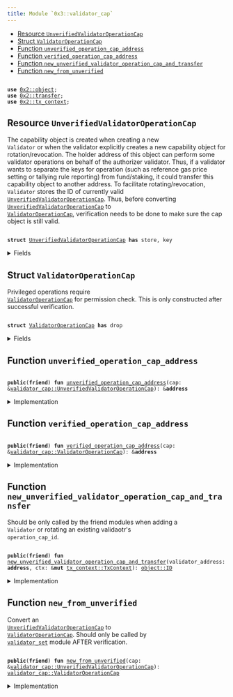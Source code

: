 ```yaml
---
title: Module `0x3::validator_cap`
---
```




-  [Resource `UnverifiedValidatorOperationCap`](#0x3_validator_cap_UnverifiedValidatorOperationCap)
-  [Struct `ValidatorOperationCap`](#0x3_validator_cap_ValidatorOperationCap)
-  [Function `unverified_operation_cap_address`](#0x3_validator_cap_unverified_operation_cap_address)
-  [Function `verified_operation_cap_address`](#0x3_validator_cap_verified_operation_cap_address)
-  [Function `new_unverified_validator_operation_cap_and_transfer`](#0x3_validator_cap_new_unverified_validator_operation_cap_and_transfer)
-  [Function `new_from_unverified`](#0x3_validator_cap_new_from_unverified)


<pre><code>
<b>use</b> <a href="../iota-framework/object.md#0x2_object">0x2::object</a>;
<b>use</b> <a href="../iota-framework/transfer.md#0x2_transfer">0x2::transfer</a>;
<b>use</b> <a href="../iota-framework/tx_context.md#0x2_tx_context">0x2::tx_context</a>;
</code></pre>



<Link id="0x3_validator_cap_UnverifiedValidatorOperationCap"></Link>

## Resource `UnverifiedValidatorOperationCap`

The capability object is created when creating a new <code>
Validator</code> or when the
validator explicitly creates a new capability object for rotation/revocation.
The holder address of this object can perform some validator operations on behalf of
the authorizer validator. Thus, if a validator wants to separate the keys for operation
(such as reference gas price setting or tallying rule reporting) from fund/staking, it
could transfer this capability object to another address.
To facilitate rotating/revocation, <code>
Validator</code> stores the ID of currently valid
<code>
<a href="validator_cap.md#0x3_validator_cap_UnverifiedValidatorOperationCap">UnverifiedValidatorOperationCap</a></code>. Thus, before converting <code>
<a href="validator_cap.md#0x3_validator_cap_UnverifiedValidatorOperationCap">UnverifiedValidatorOperationCap</a></code>
to <code>
<a href="validator_cap.md#0x3_validator_cap_ValidatorOperationCap">ValidatorOperationCap</a></code>, verification needs to be done to make sure
the cap object is still valid.


<pre><code>
<b>struct</b> <a href="validator_cap.md#0x3_validator_cap_UnverifiedValidatorOperationCap">UnverifiedValidatorOperationCap</a> <b>has</b> store, key
</code></pre>



<details>
<summary>Fields</summary>


<dl>
<dt>
<code>
id: <a href="../iota-framework/object.md#0x2_object_UID">object::UID</a></code>
</dt>
<dd>

</dd>
<dt>
<code>
authorizer_validator_address: <b>address</b></code>
</dt>
<dd>

</dd>
</dl>


</details>

<Link id="0x3_validator_cap_ValidatorOperationCap"></Link>

## Struct `ValidatorOperationCap`

Privileged operations require <code>
<a href="validator_cap.md#0x3_validator_cap_ValidatorOperationCap">ValidatorOperationCap</a></code> for permission check.
This is only constructed after successful verification.


<pre><code>
<b>struct</b> <a href="validator_cap.md#0x3_validator_cap_ValidatorOperationCap">ValidatorOperationCap</a> <b>has</b> drop
</code></pre>



<details>
<summary>Fields</summary>


<dl>
<dt>
<code>
authorizer_validator_address: <b>address</b></code>
</dt>
<dd>

</dd>
</dl>


</details>

<Link id="0x3_validator_cap_unverified_operation_cap_address"></Link>

## Function `unverified_operation_cap_address`



<pre><code>
<b>public</b>(<b>friend</b>) <b>fun</b> <a href="validator_cap.md#0x3_validator_cap_unverified_operation_cap_address">unverified_operation_cap_address</a>(cap: &<a href="validator_cap.md#0x3_validator_cap_UnverifiedValidatorOperationCap">validator_cap::UnverifiedValidatorOperationCap</a>): &<b>address</b>
</code></pre>



<details>
<summary>Implementation</summary>


<pre><code>
<b>public</b>(package) <b>fun</b> <a href="validator_cap.md#0x3_validator_cap_unverified_operation_cap_address">unverified_operation_cap_address</a>(cap: &<a href="validator_cap.md#0x3_validator_cap_UnverifiedValidatorOperationCap">UnverifiedValidatorOperationCap</a>): &<b>address</b> \{
    &cap.authorizer_validator_address
}
</code></pre>



</details>

<Link id="0x3_validator_cap_verified_operation_cap_address"></Link>

## Function `verified_operation_cap_address`



<pre><code>
<b>public</b>(<b>friend</b>) <b>fun</b> <a href="validator_cap.md#0x3_validator_cap_verified_operation_cap_address">verified_operation_cap_address</a>(cap: &<a href="validator_cap.md#0x3_validator_cap_ValidatorOperationCap">validator_cap::ValidatorOperationCap</a>): &<b>address</b>
</code></pre>



<details>
<summary>Implementation</summary>


<pre><code>
<b>public</b>(package) <b>fun</b> <a href="validator_cap.md#0x3_validator_cap_verified_operation_cap_address">verified_operation_cap_address</a>(cap: &<a href="validator_cap.md#0x3_validator_cap_ValidatorOperationCap">ValidatorOperationCap</a>): &<b>address</b> \{
    &cap.authorizer_validator_address
}
</code></pre>



</details>

<Link id="0x3_validator_cap_new_unverified_validator_operation_cap_and_transfer"></Link>

## Function `new_unverified_validator_operation_cap_and_transfer`

Should be only called by the friend modules when adding a <code>
Validator</code>
or rotating an existing validaotr's <code>
operation_cap_id</code>.


<pre><code>
<b>public</b>(<b>friend</b>) <b>fun</b> <a href="validator_cap.md#0x3_validator_cap_new_unverified_validator_operation_cap_and_transfer">new_unverified_validator_operation_cap_and_transfer</a>(validator_address: <b>address</b>, ctx: &<b>mut</b> <a href="../iota-framework/tx_context.md#0x2_tx_context_TxContext">tx_context::TxContext</a>): <a href="../iota-framework/object.md#0x2_object_ID">object::ID</a>
</code></pre>



<details>
<summary>Implementation</summary>


<pre><code>
<b>public</b>(package) <b>fun</b> <a href="validator_cap.md#0x3_validator_cap_new_unverified_validator_operation_cap_and_transfer">new_unverified_validator_operation_cap_and_transfer</a>(
    validator_address: <b>address</b>,
    ctx: &<b>mut</b> TxContext,
): ID \{
    // This function needs <b>to</b> be called only by the <a href="validator.md#0x3_validator">validator</a> itself, <b>except</b>
    // 1. in <a href="genesis.md#0x3_genesis">genesis</a> <b>where</b> all valdiators are created by @0x0
    // 2. in tests <b>where</b> @0x0 could be used <b>to</b> simplify the setup
    <b>let</b> sender_address = ctx.sender();
    <b>assert</b>!(sender_address == @0x0 || sender_address == validator_address, 0);

    <b>let</b> operation_cap = <a href="validator_cap.md#0x3_validator_cap_UnverifiedValidatorOperationCap">UnverifiedValidatorOperationCap</a> \{
        id: <a href="../iota-framework/object.md#0x2_object_new">object::new</a>(ctx),
        authorizer_validator_address: validator_address,
    };
    <b>let</b> operation_cap_id = <a href="../iota-framework/object.md#0x2_object_id">object::id</a>(&operation_cap);
    <a href="../iota-framework/transfer.md#0x2_transfer_public_transfer">transfer::public_transfer</a>(operation_cap, validator_address);
    operation_cap_id
}
</code></pre>



</details>

<Link id="0x3_validator_cap_new_from_unverified"></Link>

## Function `new_from_unverified`

Convert an <code>
<a href="validator_cap.md#0x3_validator_cap_UnverifiedValidatorOperationCap">UnverifiedValidatorOperationCap</a></code> to <code>
<a href="validator_cap.md#0x3_validator_cap_ValidatorOperationCap">ValidatorOperationCap</a></code>.
Should only be called by <code>
<a href="validator_set.md#0x3_validator_set">validator_set</a></code> module AFTER verification.


<pre><code>
<b>public</b>(<b>friend</b>) <b>fun</b> <a href="validator_cap.md#0x3_validator_cap_new_from_unverified">new_from_unverified</a>(cap: &<a href="validator_cap.md#0x3_validator_cap_UnverifiedValidatorOperationCap">validator_cap::UnverifiedValidatorOperationCap</a>): <a href="validator_cap.md#0x3_validator_cap_ValidatorOperationCap">validator_cap::ValidatorOperationCap</a>
</code></pre>



<details>
<summary>Implementation</summary>


<pre><code>
<b>public</b>(package) <b>fun</b> <a href="validator_cap.md#0x3_validator_cap_new_from_unverified">new_from_unverified</a>(
    cap: &<a href="validator_cap.md#0x3_validator_cap_UnverifiedValidatorOperationCap">UnverifiedValidatorOperationCap</a>,
): <a href="validator_cap.md#0x3_validator_cap_ValidatorOperationCap">ValidatorOperationCap</a> \{
    <a href="validator_cap.md#0x3_validator_cap_ValidatorOperationCap">ValidatorOperationCap</a> \{
        authorizer_validator_address: cap.authorizer_validator_address
    }
}
</code></pre>



</details>
